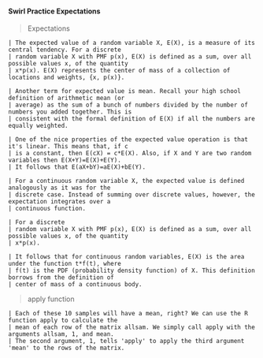 #### Swirl Practice Expectations
> Expectations
```
| The expected value of a random variable X, E(X), is a measure of its central tendency. For a discrete
| random variable X with PMF p(x), E(X) is defined as a sum, over all possible values x, of the quantity
| x*p(x). E(X) represents the center of mass of a collection of locations and weights, {x, p(x)}.
```
```
| Another term for expected value is mean. Recall your high school definition of arithmetic mean (or
| average) as the sum of a bunch of numbers divided by the number of numbers you added together. This is
| consistent with the formal definition of E(X) if all the numbers are equally weighted.
```
```
| One of the nice properties of the expected value operation is that it's linear. This means that, if c
| is a constant, then E(cX) = c*E(X). Also, if X and Y are two random variables then E(X+Y)=E(X)+E(Y).
| It follows that E(aX+bY)=aE(X)+bE(Y).
```
```
| For a continuous random variable X, the expected value is defined analogously as it was for the
| discrete case. Instead of summing over discrete values, however, the expectation integrates over a
| continuous function.

| For a discrete
| random variable X with PMF p(x), E(X) is defined as a sum, over all possible values x, of the quantity
| x*p(x).

| It follows that for continuous random variables, E(X) is the area under the function t*f(t), where
| f(t) is the PDF (probability density function) of X. This definition borrows from the definition of
| center of mass of a continuous body.
```

> apply function
```
| Each of these 10 samples will have a mean, right? We can use the R function apply to calculate the
| mean of each row of the matrix allsam. We simply call apply with the arguments allsam, 1, and mean.
| The second argument, 1, tells 'apply' to apply the third argument 'mean' to the rows of the matrix.
```




